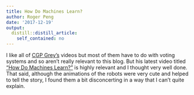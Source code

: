```yaml
---
title: How Do Machines Learn?
author: Roger Peng
date: '2017-12-19'
output:
  distill::distill_article:
    self_contained: no
---
```



I like all of [CGP Grey's](https://www.youtube.com/cgpgrey) videos but most of them have to do with voting systems and so aren't really relevant to this blog. But his latest video titled ["How Do Machines Learn?"](https://www.youtube.com/watch?v=R9OHn5ZF4Uo) is highly relevant and I thought very well done. That said, although the animations of the robots were very cute and helped to tell the story, I found them a bit disconcerting in a way that I can't quite explain.
